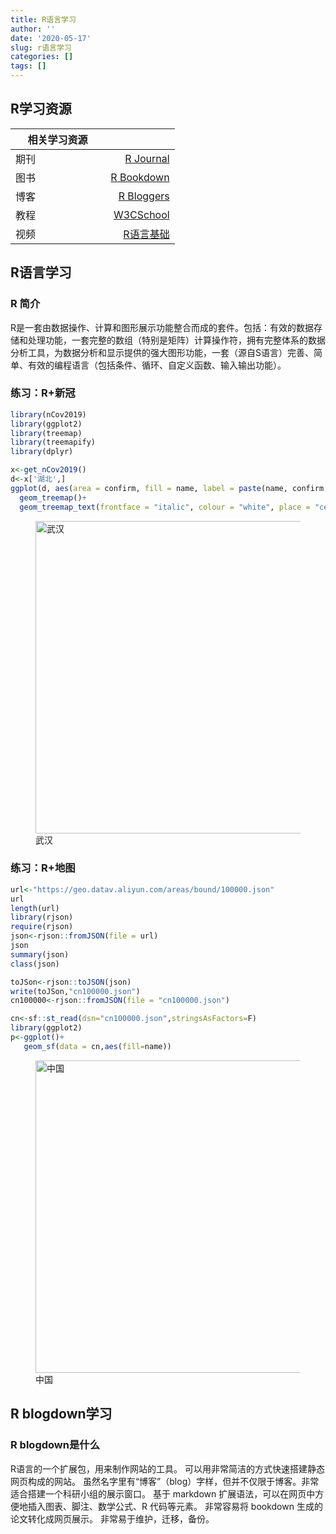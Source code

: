```yaml
---
title: R语言学习
author: ''
date: '2020-05-17'
slug: r语言学习
categories: []
tags: []
---
```

## R学习资源
|相关学习资源|     |
|--------|-----:| 
|期刊|[R Journal](https://journal.r-project.org/)|  
|图书|[R Bookdown](https://bookdown.org/home/)|  
|博客|[R Bloggers](https://www.r-bloggers.com/)|
|教程|[W3CSchool](https://www.w3cschool.cn/r/r_overview.html)|
|视频|[R语言基础](https://mooc1.chaoxing.com/course/97619275.html?_from_=208815890_17811461_117047994_ad050eece3f6dddeb97c04d1c57108ef)|

## R语言学习
### R 简介
R是一套由数据操作、计算和图形展示功能整合而成的套件。包括：有效的数据存储和处理功能，一套完整的数组（特别是矩阵）计算操作符，拥有完整体系的数据分析工具，为数据分析和显示提供的强大图形功能，一套（源自S语言）完善、简单、有效的编程语言（包括条件、循环、自定义函数、输入输出功能）。

### 练习：R+新冠
```R
library(nCov2019)
library(ggplot2)
library(treemap)
library(treemapify)
library(dplyr)

x<-get_nCov2019()
d<-x['湖北',]
ggplot(d, aes(area = confirm, fill = name, label = paste(name, confirm, sep="\n")))+
  geom_treemap()+
  geom_treemap_text(frontface = "italic", colour = "white", place = "centre",grow = TRUE)
```
![武汉](images/武汉.png){height=500 width=750}

### 练习：R+地图
```R
url<-"https://geo.datav.aliyun.com/areas/bound/100000.json"
url
length(url)
library(rjson)
require(rjson)
json<-rjson::fromJSON(file = url)
json
summary(json)
class(json)

toJSon<-rjson::toJSON(json)
write(toJSon,"cn100000.json")
cn100000<-rjson::fromJSON(file = "cn100000.json")

cn<-sf::st_read(dsn="cn100000.json",stringsAsFactors=F)
library(ggplot2)
p<-ggplot()+
   geom_sf(data = cn,aes(fill=name))
```
![中国](images/中国.png){height=500 width=750}

## R blogdown学习
### R blogdown是什么
R语言的一个扩展包，用来制作网站的工具。
可以用非常简洁的方式快速搭建静态网页构成的网站。
虽然名字里有“博客”（blog）字样，但并不仅限于博客。非常适合搭建一个科研小组的展示窗口。
基于 markdown 扩展语法，可以在网页中方便地插入图表、脚注、数学公式、R 代码等元素。
非常容易将 bookdown 生成的论文转化成网页展示。
非常易于维护，迁移，备份。
